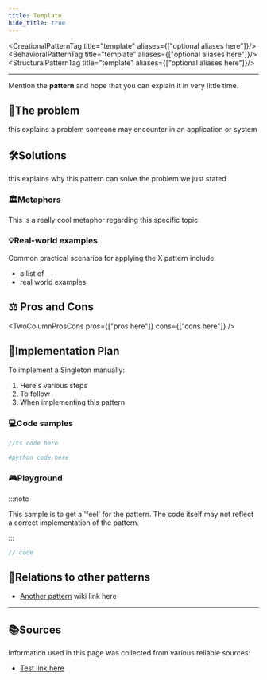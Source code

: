 ```yaml
---
title: Template
hide_title: true
---
```



<CreationalPatternTag title="template" aliases={["optional aliases here"]}/>
<BehavioralPatternTag title="template" aliases={["optional aliases here"]}/>
<StructuralPatternTag title="template" aliases={["optional aliases here"]}/>

---

Mention the **pattern** and hope that you can explain it in very little time.

## 🧩The problem

this explains a problem someone may encounter in an application or system

## 🛠️Solutions

this explains why this pattern can solve the problem we just stated


### 🏛️Metaphors

This is a really cool metaphor regarding this specific topic

### 💡Real-world examples
Common practical scenarios for applying the X pattern include:

- a list of
- real world examples

## ⚖️ Pros and Cons

<TwoColumnProsCons 
  pros={["pros here"]}
  cons={["cons here"]}
/>

## 🧭Implementation Plan

To implement a Singleton manually:

1. Here's various steps
2. To follow
3. When implementing this pattern


### 💻Code samples

<Tabs>
<TabItem value="ts" label="TypeScript">

```ts
//ts code here
```

</TabItem>
<TabItem value="py" label="Python">

```python
#python code here
```

</TabItem> </Tabs>

### 🎮Playground

:::note

This sample is to get a 'feel' for the pattern. The code itself may not reflect a correct implementation of the pattern.

:::

```jsx live
// code
```

## 🔗Relations to other patterns
- [Another pattern](./Creational/singleton.mdx) wiki link here
---

## 📚Sources
Information used in this page was collected from various reliable sources:

- [Test link here](https://www.google.com)